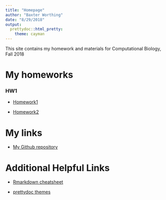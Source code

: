 ```yaml
---
title: "Homepage"
author: "Baxter Worthing"
date: "8/29/2018"
output: 
  prettydoc::html_pretty:
    theme: cayman
---
```


This site contains my homework and materials for Computational Biology, Fall 2018 

# My homeworks 

### HW1

* [Homework1]()

* [Homework2](Homework2.html)

# My links

* [My Github repository](https://github.com/BaxW/BIO381)



# Additional Helpful Links 

* [Rmarkdown cheatsheet](https://www.rstudio.com/wp-content/uploads/2015/02/rmarkdown-cheatsheet.pdf)

* [prettydoc themes](http://yixuan.cos.name/prettydoc/themes.html)